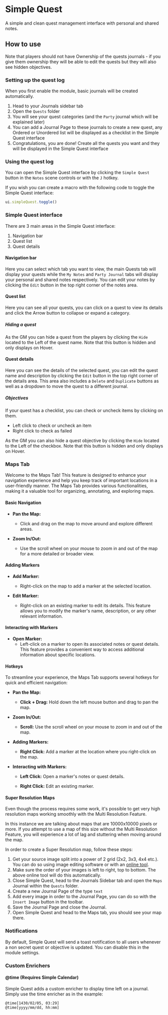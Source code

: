 
# Simple Quest

<ModuleInfo/>

A simple and clean quest management interface with personal and shared notes.

## How to use

<Callout type='warning' emoji='⚠️'>
    Note that players should not have Ownership of the quests journals - if you give them ownership they will be able to edit the quests but they will also see hidden objectives.
</Callout>

### Setting up the quest log
When you first enable the module, basic journals will be created automatically.

1. Head to your Journals sidebar tab
2. Open the `Quests` folder
3. You will see your quest categories (and the `Party` journal which will be explained later)
4. You can add a Journal Page to these journals to create a new quest, any Ordered or Unordered list will be displayed as a checklist in the Simple Quest interface
5. Congratulations, you are done! Create all the quests you want and they will be displayed in the Simple Quest interface

### Using the quest log

You can open the Simple Quest interface by clicking the `Simple Quest` button in the `Notes` scene controls or with the `J` hotkey.

If you wish you can create a macro with the following code to toggle the Simple Quest interface:

```js
ui.simpleQuest.toggle()
```

### Simple Quest interface

There are 3 main areas in the Simple Quest interface:

1. Navigation bar
2. Quest list
3. Quest details

#### Navigation bar
Here you can select which tab you want to view, the main Quests tab will display your quests while the `My Notes` and `Party Journal` tabs will display your personal and shared notes respectively.
You can edit your notes by clicking the `Edit` button in the top right corner of the notes area.

#### Quest list
Here you can see all your quests, you can click on a quest to view its details and click the Arrow button to collapse or expand a category.

##### Hiding a quest
As the GM you can hide a quest from the players by clicking the `Hide` located to the Left of the quest name. Note that this button is hidden and only displays on Hover.

#### Quest details
Here you can see the details of the selected quest, you can edit the quest name and description by clicking the `Edit` button in the top right corner of the details area.
This area also includes a `Delete` and `Duplicate` buttons as well as a dropdown to move the quest to a different journal.

##### Objectives
If your quest has a checklist, you can check or uncheck items by clicking on them.

- Left click to check or uncheck an item
- Right click to check as failed

As the GM you can also hide a quest objective by clicking the `Hide` located to the Left of the checkbox. Note that this button is hidden and only displays on Hover.

### Maps Tab

Welcome to the Maps Tab! This feature is designed to enhance your navigation experience and help you keep track of important locations in a user-friendly manner. The Maps Tab provides various functionalities, making it a valuable tool for organizing, annotating, and exploring maps.

#### Basic Navigation

- **Pan the Map:**
  - Click and drag on the map to move around and explore different areas.

- **Zoom In/Out:**
  - Use the scroll wheel on your mouse to zoom in and out of the map for a more detailed or broader view.

#### Adding Markers

- **Add Marker:**
  - Right-click on the map to add a marker at the selected location.

- **Edit Marker:**
  - Right-click on an existing marker to edit its details. This feature allows you to modify the marker's name, description, or any other relevant information.

#### Interacting with Markers

- **Open Marker:**
  - Left-click on a marker to open its associated notes or quest details. This feature provides a convenient way to access additional information about specific locations.

#### Hotkeys

To streamline your experience, the Maps Tab supports several hotkeys for quick and efficient navigation:

- **Pan the Map:**
  - **Click + Drag:** Hold down the left mouse button and drag to pan the map.

- **Zoom In/Out:**
  - **Scroll:** Use the scroll wheel on your mouse to zoom in and out of the map.

- **Adding Markers:**
  - **Right Click:** Add a marker at the location where you right-click on the map.

- **Interacting with Markers:**
  - **Left Click:** Open a marker's notes or quest details.

  - **Right Click:** Edit an existing marker.

#### Super Resolution Maps
Even though the process requires some work, it's possible to get very high resolution maps working smoothly with the Multi Resolution Feature.

In this instance we are talking about maps that are 10000x10000 pixels or more. If you attempt to use a map of this size without the Multi Resolution Feature, you will experience a lot of lag and stuttering when moving around the map.

In order to create a Super Resolution map, follow these steps:

1. Get your source image split into a power of 2 grid (2x2, 3x3, 4x4 etc.). You can do so using image editing software or with an [online tool](https://www.imgonline.com.ua/eng/cut-photo-into-pieces.php).
2. Make sure the order of your images is left to right, top to bottom. The above online tool will do this automatically.
3. Close Simple Quest, head to the Journals Sidebar tab and open the `Maps` Journal within the `Quests` folder.
4. Create a new Journal Page of the type `text`
5. Add every image in order to the Journal Page, you can do so with the `Insert Image` button in the toolbar.
6. Save the Journal Page and close the Journal.
7. Open Simple Quest and head to the Maps tab, you should see your map there.


### Notifications
By default, Simple Quest will send a toast notification to all users whenever a non secret quest or objective is updated. You can disable this in the module settings.

### Custom Enrichers

#### @time (Requires Simple Calendar)

Simple Quest adds a custom enricher to display time left on a journal. Simply use the time enricher as in the example:

```
@time[1430/02/05, 03:29]
@time[yyyy/mm/dd, hh:mm]
```